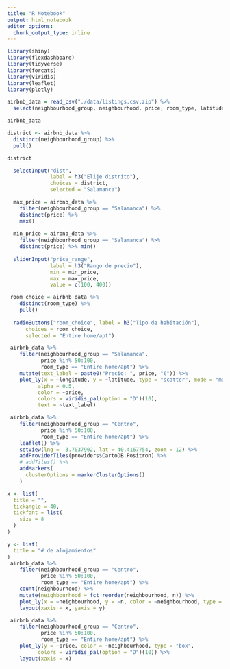 ```yaml
---
title: "R Notebook"
output: html_notebook
editor_options: 
  chunk_output_type: inline
---
```



```r
library(shiny)
library(flexdashboard)
library(tidyverse)
library(forcats)
library(viridis)
library(leaflet)
library(plotly)
```

```r
airbnb_data = read_csv("./data/listings.csv.zip") %>%
  select(neighbourhood_group, neighbourhood, price, room_type, latitude, longitude)

airbnb_data
```

```r
district <- airbnb_data %>% 
  distinct(neighbourhood_group) %>% 
  pull()

district
```

```r
  selectInput("dist", 
              label = h3("Elije distrito"),
              choices = district, 
              selected = "Salamanca")
```

```r
  max_price = airbnb_data %>% 
    filter(neighbourhood_group == "Salamanca") %>% 
    distinct(price) %>% 
    max()
  
  min_price = airbnb_data %>% 
    filter(neighbourhood_group == "Salamanca") %>% 
    distinct(price) %>% min()
  
  sliderInput("price_range", 
              label = h3("Rango de precio"), 
              min = min_price, 
              max = max_price, 
              value = c(100, 400))
```

```r
 room_choice = airbnb_data %>% 
    distinct(room_type) %>% 
    pull()
  
  radioButtons("room_choice", label = h3("Tipo de habitación"),
      choices = room_choice, 
      selected = "Entire home/apt")
```

```r
 airbnb_data %>%
    filter(neighbourhood_group == "Salamanca", 
           price %in% 50:100,
           room_type == "Entire home/apt") %>%
    mutate(text_label = paste0("Precio: ", price, "€")) %>% 
    plot_ly(x = ~longitude, y = ~latitude, type = "scatter", mode = "markers",
          alpha = 0.5, 
          color = ~price,
          colors = viridis_pal(option = "D")(10), 
          text = ~text_label)
```

```r
 airbnb_data %>%
    filter(neighbourhood_group == "Centro", 
           price %in% 50:100,
           room_type == "Entire home/apt") %>%
    leaflet() %>%
    setView(lng = -3.7037902, lat = 40.4167754, zoom = 12) %>% 
    addProviderTiles(providers$CartoDB.Positron) %>% 
    # addTiles() %>% 
    addMarkers(
      clusterOptions = markerClusterOptions()
    )
```


```r

x <- list(
  title = "",
  tickangle = 40,
  tickfont = list(
    size = 8  
  )
)

y <- list(
  title = "# de alojamientos"
)
 airbnb_data %>%
    filter(neighbourhood_group == "Centro", 
           price %in% 50:100,
           room_type == "Entire home/apt") %>%
    count(neighbourhood) %>% 
    mutate(neighbourhood = fct_reorder(neighbourhood, n)) %>% 
    plot_ly(x = ~neighbourhood, y = ~n, color = ~neighbourhood, type = "bar", colors = viridis_pal(option = "D")(10)) %>%
    layout(xaxis = x, yaxis = y)
```

```r
 airbnb_data %>%
    filter(neighbourhood_group == "Centro", 
           price %in% 50:100,
           room_type == "Entire home/apt") %>%
    plot_ly(y = ~price, color = ~neighbourhood, type = "box",
          colors = viridis_pal(option = "D")(10)) %>%
    layout(xaxis = x)
```

